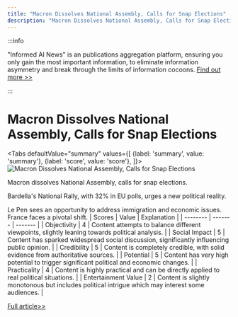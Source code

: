 ```yaml
---
title: "Macron Dissolves National Assembly, Calls for Snap Elections"
description: "Macron Dissolves National Assembly, Calls for Snap Elections"
---
```



:::info

"Informed AI News" is an publications aggregation platform, ensuring you only gain the most important information, to eliminate information asymmetry and break through the limits of information cocoons.  [Find out more >>](/)

:::

# Macron Dissolves National Assembly, Calls for Snap Elections


<Tabs
	defaultValue="summary"
	values={[
	{label: 'summary', value: 'summary'},
	{label: 'score', value: 'score'},
]}>
<TabItem value="summary">
<img
  src="https://image.informedainews.com/2024/06/Pol-hXT-1717983314-0.jpg"
  alt="Macron Dissolves National Assembly, Calls for Snap Elections"
/>



Macron dissolves National Assembly, calls for snap elections. 

Bardella's National Rally, with 32% in EU polls, urges a new political reality. 

Le Pen sees an opportunity to address immigration and economic issues. France faces a pivotal shift.
</TabItem>
<TabItem value="score">
	| Scores     | Value   | Explanation |
	| -------- | ------- | ------- |
	| Objectivity  | 4    | Content attempts to balance different viewpoints, slightly leaning towards political analysis.    |
	| Social Impact | 5     | Content has sparked widespread social discussion, significantly influencing public opinion.    |
	| Credibility    | 5    | Content is completely credible, with solid evidence from authoritative sources.    |
	| Potential    | 5    | Content has very high potential to trigger significant political and economic changes.    |
	| Practicality    | 4    | Content is highly practical and can be directly applied to real political situations.    |
	| Entertainment Value    | 2    | Content is slightly monotonous but includes political intrigue which may interest some audiences.    |
</TabItem>
</Tabs>

[Full article>>](https://sputniknews.com/20240609/macron-announces-dissolution-of-frances-national-assembly-holding-of-snap-elections-1118886616.html)
